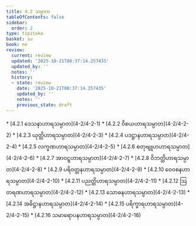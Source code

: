 ```yaml
---
title: 4.2 သမ္ပာတ
tableOfContents: false
sidebar:
  order: 2
type: tipitaka
basket: su
book: ne
review:
  current: review
  updated: '2025-10-21T08:37:14.257435'
  updated_by: ''
  notes: ''
  history:
  - state: review
    date: '2025-10-21T08:37:14.257435'
    updated_by: ''
    notes: ''
    previous_state: draft
---
```



<DynamicBreadcrumb />


<ReviewStatus review={frontmatter.review} showDetails={true} />

<HypothesisAnnotation frontmatter={frontmatter} />



<TableOfContents book="ne" section="4.2">
* [4.2.1 ဒေသနာဟာရသမ္ပာတ](4-2/4-2-1)
* [4.2.2 ဝိစယဟာရသမ္ပာတ](4-2/4-2-2)
* [4.2.3 ယုတ္တိဟာရသမ္ပာတ](4-2/4-2-3)
* [4.2.4 ပဒဋ္ဌာနဟာရသမ္ပာတ](4-2/4-2-4)
* [4.2.5 လက္ခဏဟာရသမ္ပာတ](4-2/4-2-5)
* [4.2.6 စတုဗျူဟဟာရသမ္ပာတ](4-2/4-2-6)
* [4.2.7 အာဝဋ္ဋဟာရသမ္ပာတ](4-2/4-2-7)
* [4.2.8 ဝိဘတ္တိဟာရသမ္ပာတ](4-2/4-2-8)
* [4.2.9 ပရိဝတ္တနဟာရသမ္ပာတ](4-2/4-2-9)
* [4.2.10 ဝေဝစနဟာရသမ္ပာတ](4-2/4-2-10)
* [4.2.11 ပညတ္တိဟာရသမ္ပာတ](4-2/4-2-11)
* [4.2.12 ဩတရဏဟာရသမ္ပာတ](4-2/4-2-12)
* [4.2.13 သောဓနဟာရသမ္ပာတ](4-2/4-2-13)
* [4.2.14 အဓိဋ္ဌာနဟာရသမ္ပာတ](4-2/4-2-14)
* [4.2.15 ပရိက္ခာရဟာရသမ္ပာတ](4-2/4-2-15)
* [4.2.16 သမာရောပနဟာရသမ္ပာတ](4-2/4-2-16)
</TableOfContents>
